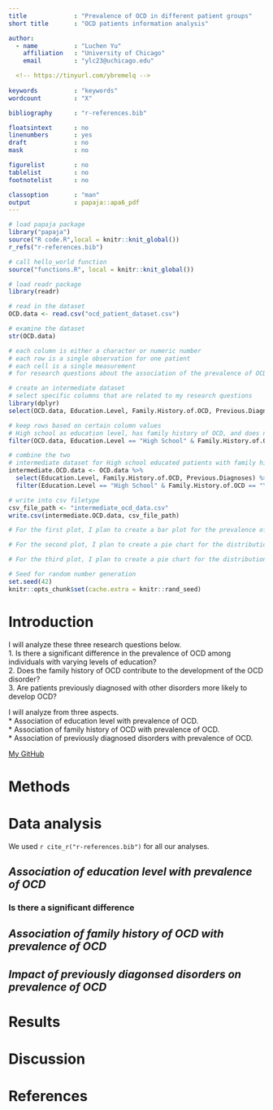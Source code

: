```yaml
---
title             : "Prevalence of OCD in different patient groups"
short title       : "OCD patients information analysis"

author: 
  - name          : "Luchen Yu"
    affiliation   : "University of Chicago"
    email         : "ylc23@uchicago.edu"

  <!-- https://tinyurl.com/ybremelq -->
  
keywords          : "keywords"
wordcount         : "X"

bibliography      : "r-references.bib"

floatsintext      : no
linenumbers       : yes
draft             : no
mask              : no

figurelist        : no
tablelist         : no
footnotelist      : no

classoption       : "man"
output            : papaja::apa6_pdf
---
```


```r
# load papaja package
library("papaja")
source("R code.R",local = knitr::knit_global())
r_refs("r-references.bib")
```

```r
# call hello_world function
source("functions.R", local = knitr::knit_global())
```

```r
# load readr package
library(readr)

# read in the dataset
OCD.data <- read.csv("ocd_patient_dataset.csv")

# examine the dataset
str(OCD.data)

# each column is either a character or numeric number
# each row is a single observation for one patient
# each cell is a single measurement
# for research questions about the association of the prevalence of OCD with education level, family history of OCD, and previously diagnosed disorders, only the column "Education Level", "Family History of OCD", and "Previous Diagnoses" are needed, all the other columns are extraneous
```

```r
# create an intermediate dataset
# select specific columns that are related to my research questions
library(dplyr)
select(OCD.data, Education.Level, Family.History.of.OCD, Previous.Diagnoses)

# keep rows based on certain column values
# High school as education level, has family history of OCD, and does not be previously diagnosed
filter(OCD.data, Education.Level == "High School" & Family.History.of.OCD == "Yes" & Previous.Diagnoses == "None")

# combine the two
# intermediate dataset for High school educated patients with family history of OCD and does not be diagnosed with other disorders before
intermediate.OCD.data <- OCD.data %>%
  select(Education.Level, Family.History.of.OCD, Previous.Diagnoses) %>%
  filter(Education.Level == "High School" & Family.History.of.OCD == "Yes" & Previous.Diagnoses == "None")

# write into csv filetype
csv_file_path <- "intermediate_ocd_data.csv"
write.csv(intermediate.OCD.data, csv_file_path)
```

```r
# For the first plot, I plan to create a bar plot for the prevalence of OCD among individuals with 4 education level groups, to address the first research question "Is there a significant difference in the prevalence of OCD among individuals with varying levels of education?". And then I will use ANOVA/t-test to assess whether the differences in OCD prevalence across education levels are statistically significant. To create the plot, I will use the Education Level column to calculate the percentage of individuals within each education level group. Each education level group has a corresponding bar, and the height of the bar represents the prevalence of OCD in that group. X-axis is for education level groups; Y-axis is for prevalence of OCD.

# For the second plot, I plan to create a pie chart for the distribution of individuals with and without a family history of OCD, to address the second research question "Does the family history of OCD contribute to the development of the OCD disorder?". And then I will use logistic regression/chi-square test to assess the statistical significance of the association. To create the plot, I will use the Family history of OCD column to calculate the percentage of individuals in either group. Then, proportion is represented by the area in the chart.

# For the third plot, I plan to create a pie chart for the distribution of individuals with and without a history of other disorders, to address the research question "Are patients previously diagnosed with other disorders more likely to develop OCD?". And then I will use logistic regression/chi-square test to assess the statistical significance of the association. To create the plot, I will use the Previous diagnoses column to calculate the percentage of individuals in either group. Then, proportion is represented by the area in the chart.
```


```r
# Seed for random number generation
set.seed(42)
knitr::opts_chunk$set(cache.extra = knitr::rand_seed)
```

# **Introduction**



<!-- Ordered list -->
I will analyze these three research questions below.  
1. Is there a significant difference in the prevalence of OCD among individuals with varying levels of education?  
2. Does the family history of OCD contribute to the development of the OCD disorder?  
3. Are patients previously diagnosed with other disorders more likely to develop OCD?

<!-- Unordered list -->
I will analyze from three aspects.  
* Association of education level with prevalence of OCD.  
* Association of family history of OCD with prevalence of OCD.  
* Association of previously diagnosed disorders with prevalence of OCD.  

<!-- Linked URL -->
[My GitHub](https://github.com/luchen0805/OCD)

# **Methods**

# **Data analysis**
We used `r cite_r("r-references.bib")` for all our analyses.

## ***Association of education level with prevalence of OCD***

### Is there a significant difference

## ***Association of family history of OCD with prevalence of OCD***

## ***Impact of previously diagonsed disorders on prevalence of OCD***

# **Results**

# **Discussion**


\newpage

# **References**

::: {#refs custom-style="Bibliography"}
:::
